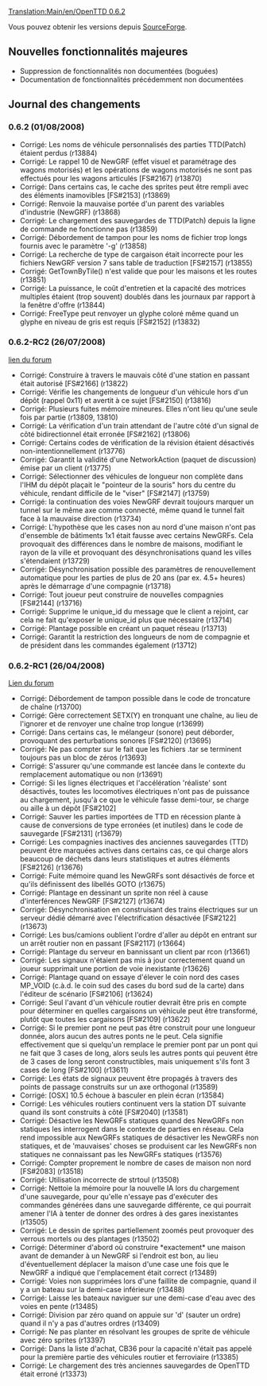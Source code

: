 [[Translation:Main/en/OpenTTD 0.6.2]]
{{en/-}}
{{fr/Livraison|prec=OpenTTD 0.6.1|suiv=OpenTTD 0.6.3|date=01/08/2008}}

Vous pouvez obtenir les versions depuis [http://sourceforge.net/project/showfiles.php?group_id=103924 SourceForge].


==Nouvelles fonctionnalités majeures==
* Suppression de fonctionnalités non documentées (boguées)
* Documentation de fonctionnalités précédemment non documentées

==Journal des changements==
===0.6.2 (01/08/2008)===
* Corrigé: Les noms de véhicule personnalisés des parties TTD(Patch) étaient perdus (r13884)
* Corrigé: Le rappel 10 de NewGRF (effet visuel et paramétrage des wagons motorisés) et les opérations de wagons motorisés ne sont pas effectués pour les wagons articulés [FS#2167] (r13870)
* Corrigé: Dans certains cas, le cache des sprites peut être rempli avec des éléments inamovibles [FS#2153] (r13869)
* Corrigé: Renvoie la mauvaise portée d'un parent des variables d'industrie (NewGRF) (r13868)
* Corrigé: Le chargement des sauvegardes de TTD(Patch) depuis la ligne de commande ne fonctionne pas (r13859)
* Corrigé: Débordement de tampon pour les noms de fichier trop longs fournis avec le paramètre '-g' (r13858)
* Corrigé: La recherche de type de cargaison était incorrecte pour les fichiers NewGRF version 7 sans table de traduction [FS#2157] (r13855)
* Corrigé: GetTownByTile() n'est valide que pour les maisons et les routes (r13851)
* Corrigé: La puissance, le coût d'entretien et la capacité des motrices multiples étaient (trop souvent) doublés dans les journaux par rapport à la fenêtre d'offre (r13844)
* Corrigé: FreeType peut renvoyer un glyphe coloré même quand un glyphe en niveau de gris est requis [FS#2152] (r13832)

===0.6.2-RC2 (26/07/2008)===
[http://www.tt-forums.net/viewtopic.php?f=29&t=38621 lien du forum]
* Corrigé: Construire à travers le mauvais côté d'une station en passant était autorisé [FS#2166] (r13822)
* Corrigé: Vérifie les changements de longueur d'un véhicule hors d'un dépôt (rappel 0x11) et avertit à ce sujet [FS#2150] (r13816)
* Corrigé: Plusieurs fuites mémoire mineures. Elles n'ont lieu qu'une seule fois par partie (r13809, 13810)
* Corrigé: La vérification d'un train attendant de l'autre côté d'un signal de côté bidirectionnel était erronée [FS#2162] (r13806)
* Corrigé: Certains codes de vérification de la révision étaient désactivés non-intentionnellement (r13776)
* Corrigé: Garantit la validité d'une NetworkAction (paquet de discussion) émise par un client (r13775)
* Corrigé: Sélectionner des véhicules de longueur non complète dans l'IHM du dépôt plaçait le "pointeur de la souris" hors du centre du véhicule, rendant difficile de le "viser" [FS#2147] (r13759)
* Corrigé: la continuation des voies NewGRF devrait toujours marquer un tunnel sur le même axe comme connecté, même quand le tunnel fait face à la mauvaise direction (r13734)
* Corrigé: L'hypothèse que les cases non au nord d'une maison n'ont pas d'ensemble de bâtiments 1x1 était fausse avec certains NewGRFs. Cela provoquait des différences dans le nombre de maisons, modifiant le rayon de la ville et provoquant des désynchronisations quand les villes s'étendaient (r13729)
* Corrigé: Désynchronisation possible des paramètres de renouvellement automatique pour les parties de plus de 20 ans (par ex. 4.5+ heures) après le démarrage d'une compagnie (r13718)
* Corrigé: Tout joueur peut construire de nouvelles compagnies [FS#2144] (r13716)
* Corrigé: Supprime le unique_id du message que le client a rejoint, car cela ne fait qu'exposer le unique_id plus que nécessaire (r13714)
* Corrigé: Plantage possible en créant un paquet réseau (r13713)
* Corrigé: Garantit la restriction des longueurs de nom de compagnie et de président dans les commandes également (r13712)

===0.6.2-RC1 (26/04/2008)===
[http://www.tt-forums.net/viewtopic.php?f=29&t=38471 Lien du forum]
* Corrigé: Débordement de tampon possible dans le code de troncature de chaîne (r13700)
* Corrigé: Gère correctement SETX(Y) en tronquant une chaîne, au lieu de l'ignorer et de renvoyer une chaîne trop longue (r13699)
* Corrigé: Dans certains cas, le mélangeur (sonore) peut déborder, provoquant des perturbations sonores [FS#2120] (r13695)
* Corrigé: Ne pas compter sur le fait que les fichiers .tar se terminent toujours pas un bloc de zéros (r13693)
* Corrigé: S'assurer qu'une commande est lancée dans le contexte du remplacement automatique ou non (r13691)
* Corrigé: Si les lignes électriques et l'accélération 'réaliste' sont désactivés, toutes les locomotives électriques n'ont pas de puissance au chargement, jusqu'à ce que le véhicule fasse demi-tour, se charge ou aille à un dépôt [FS#2102]
* Corrigé: Sauver les parties importées de TTD en récession plante à cause de conversions de type erronées (et inutiles) dans le code de sauvegarde [FS#2131] (r13679)
* Corrigé: Les compagnies inactives des anciennes sauvegardes (TTD) peuvent être marquées actives dans certains cas, ce qui charge alors beaucoup de déchets dans leurs statistiques et autres éléments [FS#2126] (r13676)
* Corrigé: Fuite mémoire quand les NewGRFs sont désactivés de force et qu'ils définissent des libellés GOTO (r13675)
* Corrigé: Plantage en dessinant un sprite non réel à cause d'interférences NewGRF [FS#2127] (r13674)
* Corrigé: Désynchronisation en construisant des trains électriques sur un serveur dédié démarré avec l'électrification désactivée [FS#2122] (r13673)
* Corrigé: Les bus/camions oublient l'ordre d'aller au dépôt en entrant sur un arrêt routier non en passant [FS#2117] (r13664)
* Corrigé: Plantage du serveur en bannissant un client par rcon (r13661)
* Corrigé: Les signaux n'étaient pas mis à jour correctement quand un joueur supprimait une portion de voie inexistante (r13626)
* Corrigé: Plantage quand on essaye d'élever le coin nord des cases MP_VOID (c.à.d. le coin sud des cases du bord sud de la carte) dans l'éditeur de scénario [FS#2106] (r13624)
* Corrigé: Seul l'avant d'un véhicule routier devrait être pris en compte pour déterminer en quelles cargaisons un véhicule peut être transformé, plutôt que toutes les cargaisons [FS#2109] (r13622)
* Corrigé: Si le premier pont ne peut pas être construit pour une longueur donnée, alors aucun des autres ponts ne le peut. Cela signifie effectivement que si quelqu'un remplace le premier pont par un pont qui ne fait que 3 cases de long, alors seuls les autres ponts qui peuvent être de 3 cases de long seront constructibles, mais uniquement s'ils font 3 cases de long [FS#2100] (r13611)
* Corrigé: Les états de signaux peuvent être propagés à travers des points de passage construits sur un axe orthogonal (r13589)
* Corrigé: [OSX] 10.5 échoue à basculer en plein écran (r13584)
* Corrigé: Les véhicules routiers continuent vers la station DT suivante quand ils sont construits à côté [FS#2040] (r13581)
* Corrigé: Désactive les NewGRFs statiques quand des NewGRFs non statiques les interrogent dans le contexte de parties en réseau. Cela rend impossible aux NewGRFs statiques de désactiver les NewGRFs non statiques, et de 'mauvaises' choses se produisent car les NewGRFs non statiques ne connaissant pas les NewGRFs statiques (r13576)
* Corrigé: Compter proprement le nombre de cases de maison non nord [FS#2083] (r13518)
* Corrigé: Utilisation incorrecte de strtoul (r13508)
* Corrigé: Nettoie la mémoire pour la nouvelle IA lors du chargement d'une sauvegarde, pour qu'elle n'essaye pas d'exécuter des commandes générées dans une sauvegarde différente, ce qui pourrait amener l'IA à tenter de donner des ordres à des gares inexistantes (r13505)
* Corrigé: Le dessin de sprites partiellement zoomés peut provoquer des verrous mortels ou des plantages (r13502)
* Corrigé: Déterminer d'abord où construire *exactement* une maison avant de demander à un NewGRF si l'endroit est bon, au lieu d'éventuellement déplacer la maison d'une case une fois que le NewGRF a indiqué que l'emplacement était correct (r13489)
* Corrigé: Voies non supprimées lors d'une faillite de compagnie, quand il y a un bateau sur la demi-case inférieure (r13488)
* Corrigé: Laisse les bateaux naviguer sur une demi-case d'eau avec des voies en pente (r13485)
* Corrigé: Division par zéro quand on appuie sur 'd' (sauter un ordre) quand il n'y a pas d'autres ordres (r13409)
* Corrigé: Ne pas planter en résolvant les groupes de sprite de véhicule avec zéro sprites (r13397)
* Corrigé: Dans la liste d'achat, CB36 pour la capacité n'était pas appelé pour la première partie des véhicules routier et ferroviaire (r13385)
* Corrigé: Le chargement des très anciennes sauvegardes de OpenTTD était erroné (r13373)